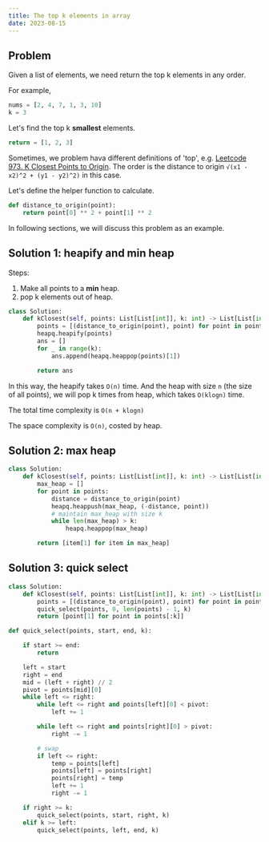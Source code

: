 ```yaml
---
title: The top k elements in array
date: 2023-08-15
---
```

## Problem

Given a list of elements, we need return the top k elements in any order.

For example,

```python
nums = [2, 4, 7, 1, 3, 10]
k = 3
```

Let's find the top k **smallest** elements.

```python
return = [1, 2, 3]
```

Sometimes, we problem hava different definitions of 'top', e.g. [Leetcode 973. K Closest Points to Origin](https://leetcode.com/problems/k-closest-points-to-origin/). The order is the distance to origin `√(x1 - x2)^2 + (y1 - y2)^2)` in this case.

Let's define the helper function to calculate.

```python
def distance_to_origin(point):
    return point[0] ** 2 + point[1] ** 2
```

In following sections, we will discuss this problem as an example.

## Solution 1: heapify and min heap

Steps:

1. Make all points to a **min** heap.
2. pop k elements out of heap.

```python
class Solution:
    def kClosest(self, points: List[List[int]], k: int) -> List[List[int]]:
        points = [(distance_to_origin(point), point) for point in points]
        heapq.heapify(points)
        ans = []
        for _ in range(k):
            ans.append(heapq.heappop(points)[1])

        return ans
```

In this way, the heapify takes `O(n)` time. And the heap with size `n` (the size of all points), we will pop k times from heap, which takes `O(klogn)` time.

The total time complexity is `O(n + klogn)`

The space complexity is `O(n)`, costed by heap.

## Solution 2: max heap

```python
class Solution:
    def kClosest(self, points: List[List[int]], k: int) -> List[List[int]]:
        max_heap = []
        for point in points:
            distance = distance_to_origin(point)
            heapq.heappush(max_heap, (-distance, point))
            # maintain max_heap with size k
            while len(max_heap) > k:
                heapq.heappop(max_heap)

        return [item[1] for item in max_heap]
```

## Solution 3: quick select

```python
class Solution:
    def kClosest(self, points: List[List[int]], k: int) -> List[List[int]]:
        points = [(distance_to_origin(point), point) for point in points]
        quick_select(points, 0, len(points) - 1, k)
        return [point[1] for point in points[:k]]

def quick_select(points, start, end, k):

    if start >= end:
        return

    left = start
    right = end
    mid = (left + right) // 2
    pivot = points[mid][0]
    while left <= right:
        while left <= right and points[left][0] < pivot:
            left += 1

        while left <= right and points[right][0] > pivot:
            right -= 1

        # swap
        if left <= right:
            temp = points[left]
            points[left] = points[right]
            points[right] = temp
            left += 1
            right -= 1

    if right >= k:
        quick_select(points, start, right, k)
    elif k >= left:
        quick_select(points, left, end, k)
```